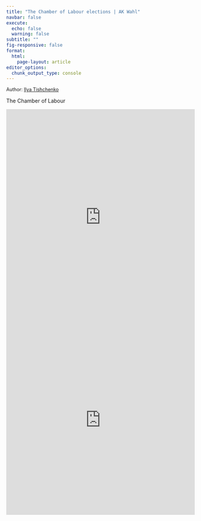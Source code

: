 ```yaml
---
title: "The Chamber of Labour elections | AK Wahl"
navbar: false
execute:
  echo: false 
  warning: false
subtitle: ""
fig-responsive: false
format:
  html:
    page-layout: article 
editor_options: 
  chunk_output_type: console
---
```


```{=html}
<span style="font-size:0.9em;">Author: <a href="https://t.me/vearlen">Ilya Tishchenko</a></span><br>
```
The Chamber of Labour

```{=html}
<iframe title="Turnout" aria-label="Grouped Columns" id="datawrapper-chart-bYhOq" src="https://datawrapper.dwcdn.net/bYhOq/1/" scrolling="no" frameborder="0" style="width: 0; min-width: 100% !important; border: none;" height="575" data-external="1"></iframe><script type="text/javascript">!function(){"use strict";window.addEventListener("message",(function(a){if(void 0!==a.data["datawrapper-height"]){var e=document.querySelectorAll("iframe");for(var t in a.data["datawrapper-height"])for(var r=0;r<e.length;r++)if(e[r].contentWindow===a.source){var i=a.data["datawrapper-height"][t]+"px";e[r].style.height=i}}}))}();
</script>
```

```{=html}
<iframe title="Comparison of parties results" aria-label="Interactive line chart" id="datawrapper-chart-tl1Cf" src="https://datawrapper.dwcdn.net/tl1Cf/1/" scrolling="no" frameborder="0" style="width: 0; min-width: 100% !important; border: none;" height="509" data-external="1"></iframe><script type="text/javascript">!function(){"use strict";window.addEventListener("message",(function(a){if(void 0!==a.data["datawrapper-height"]){var e=document.querySelectorAll("iframe");for(var t in a.data["datawrapper-height"])for(var r=0;r<e.length;r++)if(e[r].contentWindow===a.source){var i=a.data["datawrapper-height"][t]+"px";e[r].style.height=i}}}))}();
</script>
```
